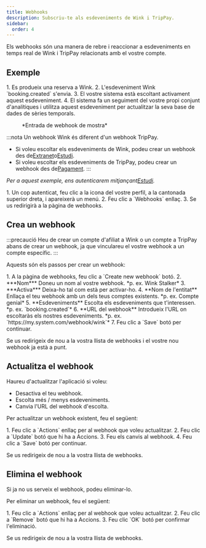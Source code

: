 ```yaml
---
title: Webhooks
description: Subscriu-te als esdeveniments de Wink i TripPay.
sidebar:
  order: 4
---
```


Els webhooks són una manera de rebre i reaccionar a esdeveniments en temps real de Wink i TripPay relacionats amb el vostre compte.

## Exemple

<Steps>
  1. Es produeix una reserva a Wink.
  2. L'esdeveniment Wink `booking.created` s'envia.
  3. El vostre sistema està escoltant activament aquest esdeveniment.
  4. El sistema fa un seguiment del vostre propi conjunt d'analítiques i utilitza aquest esdeveniment per actualitzar la seva base de dades de sèries temporals.
</Steps>


<figure>
  <CloudinaryImage width="350" height="215" resize="scale" quality="best" alt="Webhook de mostra" src="academy/webhook" errorImage="noimage_opaque_nyrtl0.png" />

  <figcaption>*Entrada de webhook de mostra*</figcaption>
</figure>


:::nota
Un webhook Wink és diferent d'un webhook TripPay.

* Si voleu escoltar els esdeveniments de Wink, podeu crear un webhook des de[Extranet](https://extranet.wink.travel)o[Estudi](https://studio.wink.travel).
* Si voleu escoltar els esdeveniments de TripPay, podeu crear un webhook des de[Pagament](https://pay.wink.travel).
  :::

*Per a aquest exemple, ens autenticarem mitjançant[Estudi](https://studio.wink.travel).*

<Steps>
  1. Un cop autenticat, feu clic a la icona del vostre perfil, a la cantonada superior dreta, i apareixerà un menú.
  2. Feu clic a `Webhooks` enllaç.
  3. Se us redirigirà a la pàgina de webhooks.
</Steps>


## Crea un webhook

:::precaució
Heu de crear un compte d'afiliat a Wink o un compte a TripPay abans de crear un webhook, ja que vinculareu el vostre webhook a un compte específic.
:::

Aquests són els passos per crear un webhook:

<Steps>
  1. A la pàgina de webhooks, feu clic a `Create new webhook` botó.
  2. ***Nom*** Doneu un nom al vostre webhook. *p. ex. Wink Stalker*
  3. ***Activa*** Deixa-ho tal com està per activar-ho.
  4. **Nom de l'entitat** Enllaça el teu webhook amb un dels teus comptes existents. *p. ex. Compte genial*
  5. **Esdeveniments** Escolta els esdeveniments que t'interessen. *p. ex. `booking.created`*
  6. **URL del webhook** Introdueix l'URL on escoltaràs els nostres esdeveniments. *p. ex. `https://my.system.com/webhook/wink`*
  7. Feu clic a `Save` botó per continuar.
</Steps>


Se us redirigeix ​​de nou a la vostra llista de webhooks i el vostre nou webhook ja està a punt.

## Actualitza el webhook

Haureu d'actualitzar l'aplicació si voleu:

* Desactiva el teu webhook.
* Escolta més / menys esdeveniments.
* Canvia l'URL del webhook d'escolta.

Per actualitzar un webhook existent, feu el següent:

<Steps>
  1. Feu clic a `Actions` enllaç per al webhook que voleu actualitzar.
  2. Feu clic a `Update` botó que hi ha a Accions.
  3. Feu els canvis al webhook.
  4. Feu clic a `Save` botó per continuar.
</Steps>


Se us redirigeix ​​de nou a la vostra llista de webhooks.

## Elimina el webhook

Si ja no us serveix el webhook, podeu eliminar-lo.

Per eliminar un webhook, feu el següent:

<Steps>
  1. Feu clic a `Actions` enllaç per al webhook que voleu actualitzar.
  2. Feu clic a `Remove` botó que hi ha a Accions.
  3. Feu clic `OK` botó per confirmar l'eliminació.
</Steps>


Se us redirigeix ​​de nou a la vostra llista de webhooks.

